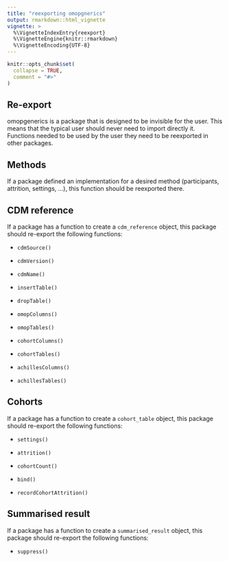 ```yaml
---
title: "reexporting omopgnerics"
output: rmarkdown::html_vignette
vignette: >
  %\VignetteIndexEntry{reexport}
  %\VignetteEngine{knitr::rmarkdown}
  %\VignetteEncoding{UTF-8}
---
```


```r
knitr::opts_chunk$set(
  collapse = TRUE,
  comment = "#>"
)
```

## Re-export

omopgenerics is a package that is designed to be invisible for the user. This means that the typical user should never need to import directly it. Functions needed to be used by the user they need to be reexported in other packages.

## Methods

If a package defined an implementation for a desired method (participants, attrition, settings, ...), this function should be reexported there.

## CDM reference

If a package has a function to create a `cdm_reference` object, this package should re-export the following functions:

- `cdmSource()`

- `cdmVersion()`

- `cdmName()`

- `insertTable()`

- `dropTable()`

- `omopColumns()`

- `omopTables()`

- `cohortColumns()`

- `cohortTables()`

- `achillesColumns()`

- `achillesTables()`

## Cohorts

If a package has a function to create a `cohort_table` object, this package should re-export the following functions:

- `settings()`

- `attrition()`

- `cohortCount()`

- `bind()`

- `recordCohortAttrition()`


## Summarised result

If a package has a function to create a `summarised_result` object, this package should re-export the following functions:

- `suppress()`

